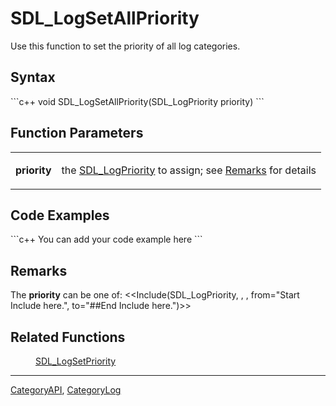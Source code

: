 <!-- pragma section-numbers off -->
<!-- pragma camelcase off -->

= SDL_LogSetAllPriority =
Use this function to set the priority of all log categories.


== Syntax ==
```c++
void SDL_LogSetAllPriority(SDL_LogPriority priority)
```

== Function Parameters ==
{|
|'''priority'''
|the [[SDL_LogPriority]] to assign; see [[#priority|Remarks]] for details
|}

== Code Examples ==
```c++
You can add your code example here
```

== Remarks ==
<span id="priority"></span>
The '''priority''' can be one of:
<<Include(SDL_LogPriority, , , from="Start Include here.", to="##End Include here.")>>

== Related Functions ==
:[[SDL_LogSetPriority]]

----
[[CategoryAPI]], [[CategoryLog]]
